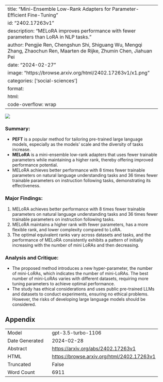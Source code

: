 
---
title: "Mini-Ensemble Low-Rank Adapters for Parameter-Efficient Fine-Tuning"
id: "2402.17263v1"
description: "MELoRA improves performance with fewer parameters than LoRA in NLP tasks."
author: Pengjie Ren, Chengshun Shi, Shiguang Wu, Mengqi Zhang, Zhaochun Ren, Maarten de Rijke, Zhumin Chen, Jiahuan Pei
date: "2024-02-27"
image: "https://browse.arxiv.org/html/2402.17263v1/x1.png"
categories: ['social-sciences']
format:
  html:
    code-overflow: wrap
---

![](https://browse.arxiv.org/html/2402.17263v1/x1.png)

### Summary:
- **PEFT** is a popular method for tailoring pre-trained large language models, especially as the models’ scale and the diversity of tasks increase.
- **MELoRA** is a mini-ensemble low-rank adapters that uses fewer trainable parameters while maintaining a higher rank, thereby offering improved performance potential.
- MELoRA achieves better performance with 8 times fewer trainable parameters on natural language understanding tasks and 36 times fewer trainable parameters on instruction following tasks, demonstrating its effectiveness.

### Major Findings:
1. MELoRA achieves better performance with 8 times fewer trainable parameters on natural language understanding tasks and 36 times fewer trainable parameters on instruction following tasks.
2. MELoRA maintains a higher rank with fewer parameters, has a more flexible rank, and lower complexity compared to LoRA.
3. The optimal equivalent ranks vary across datasets and tasks, and the performance of MELoRA consistently exhibits a pattern of initially increasing with the number of mini LoRAs and then decreasing.

### Analysis and Critique:
- The proposed method introduces a new hyper-parameter, the number of mini-LoRAs, which indicates the number of mini-LoRAs. The best number of mini-LoRAs varies with different datasets, requiring more tuning parameters to achieve optimal performance.
- The study has ethical considerations and uses public pre-trained LLMs and datasets to conduct experiments, ensuring no ethical problems. However, the risks of developing large language models should be considered.

## Appendix

|          |          |
|----------|----------|
| Model     | gpt-3.5-turbo-1106       |
| Date Generated     | 2024-02-28       |
| Abstract | [https://arxiv.org/abs/2402.17263v1](https://arxiv.org/abs/2402.17263v1)        |
| HTML     | [https://browse.arxiv.org/html/2402.17263v1](https://browse.arxiv.org/html/2402.17263v1)       |
| Truncated       | False       |
| Word Count       | 6911       |